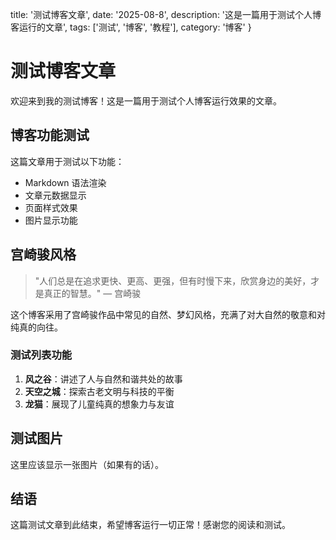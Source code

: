   title: '测试博客文章',
  date: '2025-08-8',
  description: '这是一篇用于测试个人博客运行的文章',
  tags: ['测试', '博客', '教程'],
  category: '博客'
}

# 测试博客文章

欢迎来到我的测试博客！这是一篇用于测试个人博客运行效果的文章。

## 博客功能测试

这篇文章用于测试以下功能：

- Markdown 语法渲染
- 文章元数据显示
- 页面样式效果
- 图片显示功能

## 宫崎骏风格

> "人们总是在追求更快、更高、更强，但有时慢下来，欣赏身边的美好，才是真正的智慧。" — 宫崎骏

这个博客采用了宫崎骏作品中常见的自然、梦幻风格，充满了对大自然的敬意和对纯真的向往。

### 测试列表功能

1. **风之谷**：讲述了人与自然和谐共处的故事
2. **天空之城**：探索古老文明与科技的平衡
3. **龙猫**：展现了儿童纯真的想象力与友谊

## 测试图片

这里应该显示一张图片（如果有的话）。

## 结语

这篇测试文章到此结束，希望博客运行一切正常！感谢您的阅读和测试。
